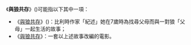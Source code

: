 《'''與狼共存'''》({{lang|fr|Survivre avec les loups}})可能指以下其中一項：
* 《[[與狼共存_(小說)|與狼共存]]》({{lang|fr|Misha: A Mémoire of the Holocaust Years}})：比利時作家{{tsl|fr|Misha Defonseca|}}「紀述」她在7歲時為找尋父母而與一對狼「父母」一起生活的故事；
* 《[[與狼共存_(電影)|與狼共存]]》：一套以上述故事改編的電影。

{{disambig|Cat=四字作品消歧义}}